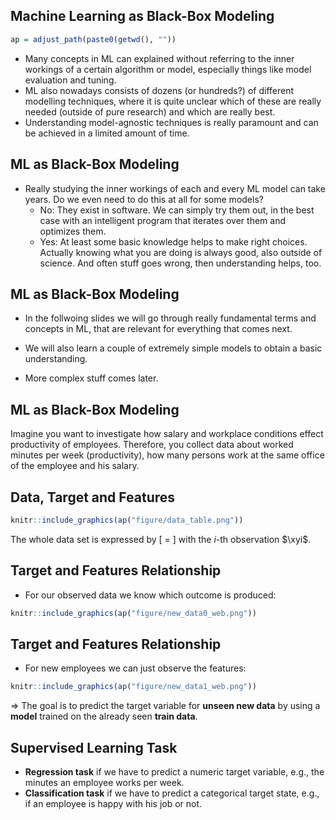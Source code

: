 ## Machine Learning as Black-Box Modeling

```r
ap = adjust_path(paste0(getwd(), ""))
```

* Many concepts in ML can explained without referring to the inner workings of a certain algorithm or
  model, especially things like model evaluation and tuning.
* ML also nowadays consists of dozens (or hundreds?) of different modelling techniques, where
  it is quite unclear which of these are really needed (outside of pure research) and which are
  really best.
* Understanding model-agnostic techniques is really paramount and
  can be achieved in a limited amount of time.

## ML as Black-Box Modeling


* Really studying the inner workings of each and every ML model can take years. Do we even need to
  do this at all for some models?
  + No: They exist in software. We can simply try them out, in the best case with an intelligent
    program that iterates over them and optimizes them.
  + Yes: At least some basic knowledge helps to make right choices. Actually knowing what you are
    doing is always good, also outside of science. And often stuff goes wrong,
    then understanding helps, too.

## ML as Black-Box Modeling

* In the follwoing slides we will go through really fundamental terms and concepts in ML,
  that are relevant for everything that comes next.

* We will also learn a couple of extremely simple models to obtain a basic understanding.

* More complex stuff comes later.

## ML as Black-Box Modeling

Imagine you want to investigate how salary and workplace conditions effect
productivity of employees.
Therefore, you collect data about worked minutes per week (productivity),
how many persons work at the same office of the employee and his salary.

<!-- Whats the problem:

- Specific question we want to answer.
- We (hopefully) have data which might be helpful for answering the question.
- But: how can we answer the question adequate using these data?

*"... Machine learning algorithms can figure out how to perform important tasks by generalizing from examples."*

\hfill \textit{Pedro Domingos}

## Question and Corresponding Data

Think about any question which comes to your mind, e.g. how to determine the productivity of an employee, and lets decompose that question:

1.  How can we measure productivity (our **target**)?  \
    $\rightarrow$ The number of worked minutes per week of the employee.
1.  What might influence productivity and how can we measure those **features** (do we already have data)?  \
    $\rightarrow$ How many people are in the same office and the salary of the employee.
1.  If there is a relationship between features and target, how can we get a (good) representation (**model**)? \
    $\rightarrow$ We will use machine learning for that. -->

<!-- ## Target and Features

If we collect data we have to represent them mathematically:

- **Target Variable:** $y$ representing worked minutes per week.
- **Features:** $x = (x_1, x_2)$ with:
    - $x_1$ Number of people in one office
    - $x_2$ Salary in euro

At this point we does not have collected any data, we have just defined how to represent them. -->

## Data, Target and Features

<!-- After collecting data, we can think of it as a table with $n = 3$ rows and $3$ columns consisting of $p = 2$ features and one target variable: -->

```r
knitr::include_graphics(ap("figure/data_table.png"))
```

\vspace{-0.5cm}

The whole data set is expressed by
\[
\D = \Dset
\]
with the $i$-th observation $\xyi$.

## Target and Features Relationship

- For our observed data we know which outcome is produced:

\vspace{-0.5cm}

```r
knitr::include_graphics(ap("figure/new_data0_web.png"))
```

## Target and Features Relationship

- For new employees we can just observe the features:

\vspace{-0.5cm}

```r
knitr::include_graphics(ap("figure/new_data1_web.png"))
```

\vspace{-0.5cm}

$\Rightarrow$ The goal is to predict the target variable for **unseen new data** by using a **model** trained on the already seen **train data**.

## Supervised Learning Task

- **Regression task** if we have to predict a numeric target variable,
  e.g., the minutes an employee works per week.
- **Classification task** if we have to predict a categorical target state,
  e.g., if an employee is happy with his job or not.
